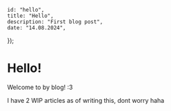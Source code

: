     id: "hello",
    title: "Hello",
    description: "First blog post",
    date: "14.08.2024",
});

# Hello!

Welcome to by blog! :3

I have 2 WIP articles as of writing this, dont worry haha

